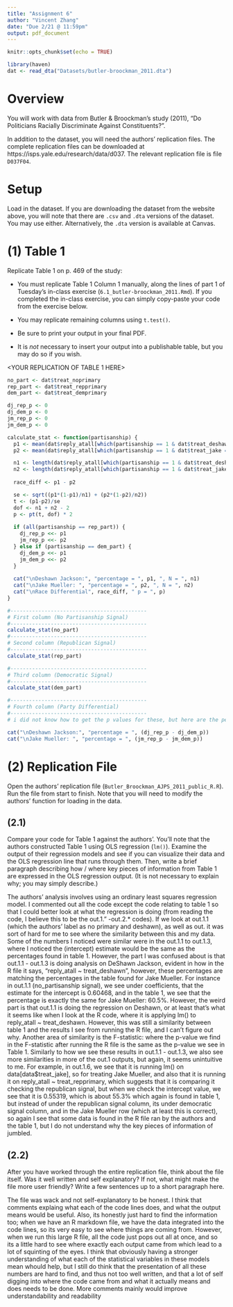 ```yaml
---
title: "Assignment 6"
author: "Vincent Zhang"
date: "Due 2/21 @ 11:59pm"
output: pdf_document
---
```


```r
knitr::opts_chunk$set(echo = TRUE)

library(haven)
dat <- read_dta("Datasets/butler-broockman_2011.dta")
```

# Overview
You will work with data from Butler & Broockman's study (2011), "Do Politicians Racially Discriminate Against Constituents?".

In addition to the dataset, you will need the authors' replication files. The complete replication files can be downloaded at https://isps.yale.edu/research/data/d037. The relevant replication file is file `D037F04`.

# Setup
Load in the dataset. If you are downloading the dataset from the website above, you will note that there are `.csv` and `.dta` versions of the dataset. You may use either. Alternatively, the `.dta` version is available at Canvas.


# (1) Table 1


Replicate Table 1 on p. 469 of the study:

- You must replicate Table 1 Column 1 manually, along the lines of part 1 of Tuesday's in-class exercise (`6.1_butler-broockman_2011.Rmd`). If you completed the in-class exercise, you can simply copy-paste your code from the exercise below.

- You may replicate remaining columns using `t.test()`.

- Be sure to print your output in your final PDF.

- It is *not* necessary to insert your output into a publishable table, but you may do so if you wish.


<YOUR REPLICATION OF TABLE 1 HERE>
```r

no_part <- dat$treat_noprimary
rep_part <- dat$treat_repprimary
dem_part <- dat$treat_demprimary

dj_rep_p <- 0
dj_dem_p <- 0
jm_rep_p <- 0
jm_dem_p <- 0

calculate_stat <- function(partisanship) {
  p1 <- mean(dat$reply_atall[which(partisanship == 1 & dat$treat_deshawn == 1)])
  p2 <- mean(dat$reply_atall[which(partisanship == 1 & dat$treat_jake == 1)])

  n1 <- length(dat$reply_atall[which(partisanship == 1 & dat$treat_deshawn == 1)])
  n2 <- length(dat$reply_atall[which(partisanship == 1 & dat$treat_jake == 1)])
  
  race_diff <- p1 - p2

  se <- sqrt((p1*(1-p1)/n1) + (p2*(1-p2)/n2))
  t <- (p1-p2)/se
  dof <- n1 + n2 - 2
  p <- pt(t, dof) * 2
  
  if (all(partisanship == rep_part)) {
    dj_rep_p <<- p1
    jm_rep_p <<- p2
  } else if (partisanship == dem_part) {
    dj_dem_p <<- p1
    jm_dem_p <<- p2
  }
  
  cat("\nDeshawn Jackson:", "percentage = ", p1, ", N = ", n1)
  cat("\nJake Mueller: ", "percentage = ", p2, ", N = ", n2)
  cat("\nRace Differential", race_diff, " p = ", p)
}

#--------------------------------------------
# First column (No Partisanship Signal)
#--------------------------------------------
calculate_stat(no_part)
#--------------------------------------------
# Second column (Republican Signal)
#--------------------------------------------
calculate_stat(rep_part)

#--------------------------------------------
# Third column (Democratic Signal)
#--------------------------------------------
calculate_stat(dem_part)

#--------------------------------------------
# Fourth column (Party Differential)
#--------------------------------------------
# i did not know how to get the p values for these, but here are the percentages:"

cat("\nDeshawn Jackson:", "percentage = ", (dj_rep_p - dj_dem_p))
cat("\nJake Mueller: ", "percentage = ", (jm_rep_p - jm_dem_p))

```


# (2) Replication File
Open the authors' replication file (`Butler_Broockman_AJPS_2011_public_R.R`). Run the file from start to finish. Note that you will need to modify the authors' function for loading in the data.

## (2.1)
Compare your code for Table 1 against the authors'. You'll note that the authors constructed Table 1 using OLS regression (`lm()`). Examine the output of their regression models and see if you can visualize their data and the OLS regression line that runs through them. Then, write a brief paragraph describing how / where key pieces of information from Table 1 are expressed in the OLS regression output. (It is not necessary to explain why; you may simply describe.)

The authors' analysis involves using an ordinary least squares regression model. I commented out all the code except the code relating to table 1 so that I could better look at what the regression is doing (from reading the code, I believe this to be the out.1." -out.2.* codes). If we look at out.1.1 (which the authors' label as no primary and deshawn), as well as out. it was sort of hard for me to see where the similarity between this and my data. Some of the numbers I noticed were similar were in the out.1.1 to out.1.3, where I noticed the (intercept) estimate would be the same as the percentages found in table 1. However, the part I was confused about is that out.1.1 - out.1.3 is doing analysis on DeShawn Jackson, evident in how in the R file it says, "reply_atall ~ treat_deshawn", however, these percentages are matching the percentages in the table found for Jake Mueller. For instance in out.1.1 (no_partisanship signal), we see under coefficients, that the estimate for the intercept is 0.60468, and in the table 1, we see that the percentage is exactly the same for Jake Mueller: 60.5%. However, the weird part is that out.1.1 is doing the regression on Deshawn, or at least that's what it seems like when I look at the R code, where it is applying lm() to reply_atall ~ treat_deshawn. However, this was still a similarity between table 1 and the results I see from running the R file, and I can't figure out why. Another area of similarity is the F-statistic: where the p-value we find in the F-statistic after running the R file is the same as the p-value we see in Table 1. Similarly to how we see these results in out.1.1 - out.1.3, we also see more similarities in more of the out.1 outputs, but again, it seems unintuitive to me. For example, in out.1.6, we see that it is running lm() on data[data$treat_jake], so for treating Jake Mueller, and also that it is running it on reply_atall ~ treat_repprimary, which suggests that it is comparing it checking the republican signal, but when we check the intercept value, we see that it is 0.55319, which is about 55.3% which again is found in table 1, but instead of under the republican signal column, its under democratic signal column, and in the Jake Mueller row (which at least this is correct), so again I see that some data is found in the R file ran by the authors and the table 1, but I do not understand why the key pieces of information of jumbled.

## (2.2)
After you have worked through the entire replication file, think about the file itself. Was it well written and self explanatory? If not, what might make the file more user friendly? Write a few sentences up to a short paragraph here.

The file was wack and not self-explanatory to be honest. I think that comments explaing what each of the code lines does, and what the output means would be useful. Also, its honestly just hard to find the information too; when we have an R markdown file, we have the data integrated into the code lines, so its very easy to see where things are coming from. However, when we run this large R file, all the code just pops out all at once, and so its a little hard to see where exactly each output came from which lead to a lot of squinting of the eyes. I think that obviously having a stronger understanding of what each of the statistical variables in these models mean whould help, but I still do think that the presentation of all these numbers are hard to find, and thus not too well written, and that a lot of self digging into where the code came from and what it actually means and does needs to be done. More comments mainly would improve understandability and readability

